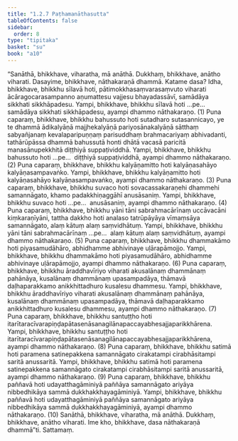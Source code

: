 ```yaml
---
title: "1.2.7 Paṭhamanāthasutta"
tableOfContents: false
sidebar:
  order: 8
type: "tipitaka"
basket: "su"
book: "a10"
---
```



<DynamicBreadcrumb />

<Division number="17" book="a10">

<Paragraph number="92" book="a10">
“Sanāthā, bhikkhave, viharatha, mā anāthā. Dukkhaṃ, bhikkhave, anātho viharati. Dasayime, bhikkhave, nāthakaraṇā dhammā. Katame dasa? Idha, bhikkhave, bhikkhu sīlavā hoti, pātimokkhasaṃvarasaṃvuto viharati ācāragocarasampanno aṇumattesu vajjesu bhayadassāvī, samādāya sikkhati sikkhāpadesu. Yampi, bhikkhave, bhikkhu sīlavā hoti …pe…  samādāya sikkhati sikkhāpadesu, ayampi dhammo nāthakaraṇo. (1)
</Paragraph>

<Paragraph number="93" book="a10">
Puna caparaṃ, bhikkhave, bhikkhu bahussuto hoti sutadharo sutasannicayo, ye te dhammā ādikalyāṇā majjhekalyāṇā pariyosānakalyāṇā sātthaṃ sabyañjanaṃ kevalaparipuṇṇaṃ parisuddhaṃ brahmacariyaṃ abhivadanti, tathārūpāssa dhammā bahussutā honti dhātā vacasā paricitā manasānupekkhitā diṭṭhiyā suppaṭividdhā. Yampi, bhikkhave, bhikkhu bahussuto hoti …pe…  diṭṭhiyā suppaṭividdhā, ayampi dhammo nāthakaraṇo. (2)
</Paragraph>

<Paragraph number="94" book="a10">
Puna caparaṃ, bhikkhave, bhikkhu kalyāṇamitto hoti kalyāṇasahāyo kalyāṇasampavaṅko. Yampi, bhikkhave, bhikkhu kalyāṇamitto hoti kalyāṇasahāyo kalyāṇasampavaṅko, ayampi dhammo nāthakaraṇo. (3)
</Paragraph>

<Paragraph number="95" book="a10">
Puna caparaṃ, bhikkhave, bhikkhu suvaco hoti sovacassakaraṇehi dhammehi samannāgato, khamo padakkhiṇaggāhī anusāsaniṃ. Yampi, bhikkhave, bhikkhu suvaco hoti …pe…  anusāsaniṃ, ayampi dhammo nāthakaraṇo. (4)
</Paragraph>

<Paragraph number="96" book="a10">
Puna caparaṃ, bhikkhave, bhikkhu yāni tāni sabrahmacārīnaṃ uccāvacāni kiṃkaraṇīyāni, tattha dakkho hoti analaso tatrūpāyāya vīmaṃsāya samannāgato, alaṃ kātuṃ alaṃ saṃvidhātuṃ. Yampi, bhikkhave, bhikkhu yāni tāni sabrahmacārīnaṃ …pe…  alaṃ kātuṃ alaṃ saṃvidhātuṃ, ayampi dhammo nāthakaraṇo. (5)
</Paragraph>

<Paragraph number="97" book="a10">
Puna caparaṃ, bhikkhave, bhikkhu dhammakāmo hoti piyasamudāhāro, abhidhamme abhivinaye uḷārapāmojjo. Yampi, bhikkhave, bhikkhu dhammakāmo hoti piyasamudāhāro, abhidhamme abhivinaye uḷārapāmojjo, ayampi dhammo nāthakaraṇo. (6)
</Paragraph>

<Paragraph number="98" book="a10">
Puna caparaṃ, bhikkhave, bhikkhu āraddhavīriyo viharati akusalānaṃ dhammānaṃ pahānāya, kusalānaṃ dhammānaṃ upasampadāya, thāmavā daḷhaparakkamo anikkhittadhuro kusalesu dhammesu. Yampi, bhikkhave, bhikkhu āraddhavīriyo viharati akusalānaṃ dhammānaṃ pahānāya, kusalānaṃ dhammānaṃ upasampadāya, thāmavā daḷhaparakkamo anikkhittadhuro kusalesu dhammesu, ayampi dhammo nāthakaraṇo. (7)
</Paragraph>

<Paragraph number="99" book="a10">
Puna caparaṃ, bhikkhave, bhikkhu santuṭṭho hoti itarītaracīvarapiṇḍapātasenāsanagilānapaccayabhesajjaparikkhārena. Yampi, bhikkhave, bhikkhu santuṭṭho hoti itarītaracīvarapiṇḍapātasenāsanagilānapaccayabhesajjaparikkhārena, ayampi dhammo nāthakaraṇo. (8)
</Paragraph>

<Paragraph number="100" book="a10">
Puna caparaṃ, bhikkhave, bhikkhu satimā hoti paramena satinepakkena samannāgato cirakatampi cirabhāsitampi saritā anussaritā. Yampi, bhikkhave, bhikkhu satimā hoti paramena satinepakkena samannāgato cirakatampi cirabhāsitampi saritā anussaritā, ayampi dhammo nāthakaraṇo. (9)
</Paragraph>

<Paragraph number="101" book="a10">
Puna caparaṃ, bhikkhave, bhikkhu paññavā hoti udayatthagāminiyā paññāya samannāgato ariyāya nibbedhikāya sammā dukkhakkhayagāminiyā. Yampi, bhikkhave, bhikkhu paññavā hoti udayatthagāminiyā paññāya samannāgato ariyāya nibbedhikāya sammā dukkhakkhayagāminiyā, ayampi dhammo nāthakaraṇo. (10)
</Paragraph>

<Paragraph number="102" book="a10">
Sanāthā, bhikkhave, viharatha, mā anāthā. Dukkhaṃ, bhikkhave, anātho viharati. Ime kho, bhikkhave, dasa nāthakaraṇā dhammā”ti.

</Paragraph>
</Division>

<Paragraph number="103" type="center" book="a10">
Sattamaṃ.
</Paragraph>
